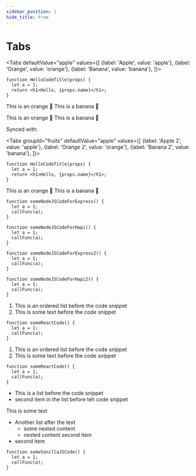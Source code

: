 ```yaml
---
sidebar_position: 1
hide_title: true
---
```


# Tabs



<Tabs
defaultValue="apple"
values={[
{label: 'Apple', value: 'apple'},
{label: 'Orange', value: 'orange'},
{label: 'Banana', value: 'banana'},
]}>

<TabItem value="apple">
<Tabs
isSubTab={true}
groupId="fruits"  
defaultValue="apple"
values={[
{label: 'Apple 2', value: 'apple'},
{label: 'Orange 2', value: 'orange'},
{label: 'Banana 2', value: 'banana'},
]}>
<TabItem value="apple">

```tsx
function HelloCodeTitle(props) {
  let a = 1;
  return <h1>Hello, {props.name}</h1>;
}
```

</TabItem>
<TabItem value="orange">This is an orange 🍊</TabItem>
<TabItem value="banana">This is a banana 🍌</TabItem>
</Tabs>
</TabItem>

<TabItem value="orange">This is an orange 🍊</TabItem>
<TabItem value="banana">This is a banana 🍌</TabItem>
</Tabs>


Synced with:

<Tabs
groupId="fruits"
defaultValue="apple"
values={[
{label: 'Apple 2', value: 'apple'},
{label: 'Orange 2', value: 'orange'},
{label: 'Banana 2', value: 'banana'},
]}>
<TabItem value="apple">

```tsx {2-3} title="/src/components/HelloCodeTitle.ts"
function HelloCodeTitle(props) {
  let a = 1;
  return <h1>Hello, {props.name}</h1>;
}
```

</TabItem>
<TabItem value="orange">This is an orange 🍊</TabItem>
<TabItem value="banana">This is a banana 🍌</TabItem>
</Tabs>


<BackendSDKTabs>
<TabItem value="nodejs">
<NodeJSFrameworkSubTabs>
<TabItem value="express">

```tsx
function someNodeJSCodeForExpress() {
  let a = 1;
  callFunc(a);
}
```

</TabItem>
<TabItem value="hapi">

```tsx
function someNodeJSCodeForHapi() {
  let a = 1;
  callFunc(a);
}
```

</TabItem>
</NodeJSFrameworkSubTabs>
</TabItem>
</BackendSDKTabs>

<BackendSDKTabs>
<TabItem value="nodejs">
<NodeJSFrameworkSubTabs>
<TabItem value="express">

```tsx
function someNodeJSCodeForExpress2() {
  let a = 1;
  callFunc(a);
}
```

</TabItem>
<TabItem value="hapi">

```tsx
function someNodeJSCodeForHapi2() {
  let a = 1;
  callFunc(a);
}
```

</TabItem>
</NodeJSFrameworkSubTabs>
</TabItem>
</BackendSDKTabs>


<FrontendSDKTabs>
<TabItem value="reactjs">

1. This is an ordered list before the code snippet
2. This is some text before the code snippet

```tsx
function someReactCode() {
  let a = 1;
  callFunc(a);
}
```

</TabItem>

<TabItem value="angular">

1. This is an ordered list before the code snippet
2. This is some text before the code snippet

```tsx
function someReactCode() {
  let a = 1;
  callFunc(a);
}
```

</TabItem>

<TabItem value="vanillajs">

- This is a list before the code snippet
- second item in the list before teh code snippet

This is some text

- Another list after the text
  - some nested content
  - nested content second item
- second item

```tsx
function someVanillaJSCode() {
  let a = 1;
  callFunc(a);
}
```

</TabItem>
</FrontendSDKTabs>